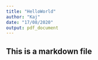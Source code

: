```yaml
---
title: "HelloWorld"
author: "Kaj"
date: "17/08/2020"
output: pdf_document
---
```


## This is a markdown file